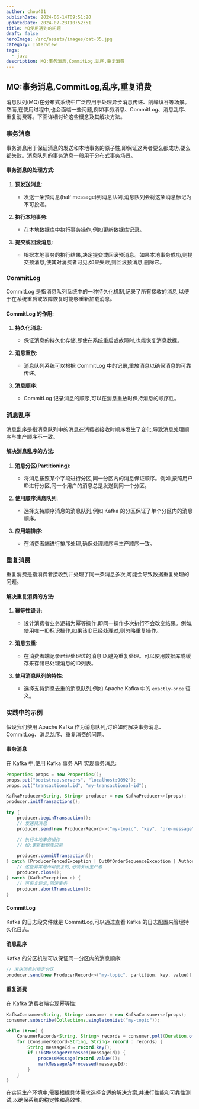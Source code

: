 ```yaml
---
author: chou401
publishDate: 2024-06-14T09:51:20
updatedDate: 2024-07-23T10:52:51
title: MQ使用遇到的问题
draft: false
heroImage: /src/assets/images/cat-35.jpg
category: Interview
tags:
  - java
description: MQ:事务消息,CommitLog,乱序,重复消费
---
```


## MQ:事务消息,CommitLog,乱序,重复消费

消息队列(MQ)在分布式系统中广泛应用于处理异步消息传递、削峰填谷等场景。然而,在使用过程中,也会面临一些问题,例如事务消息、CommitLog、消息乱序、重复消费等。下面详细讨论这些概念及其解决方法。

### 事务消息

事务消息用于保证消息的发送和本地事务的原子性,即保证这两者要么都成功,要么都失败。消息队列的事务消息一般用于分布式事务场景。

#### 事务消息的处理方式:

1. **预发送消息**:

   - 发送一条预消息(half message)到消息队列,消息队列会将这条消息标记为不可投递。

2. **执行本地事务**:

   - 在本地数据库中执行事务操作,例如更新数据库记录。

3. **提交或回滚消息**:
   - 根据本地事务的执行结果,决定提交或回滚预消息。如果本地事务成功,则提交预消息,使其对消费者可见;如果失败,则回滚预消息,删除它。

### CommitLog

CommitLog 是指消息队列系统中的一种持久化机制,记录了所有接收的消息,以便于在系统重启或故障恢复时能够重新加载消息。

#### CommitLog 的作用:

1. **持久化消息**:

   - 保证消息的持久化存储,即使在系统重启或故障时,也能恢复消息数据。

2. **消息重放**:

   - 消息队列系统可以根据 CommitLog 中的记录,重放消息以确保消息的可靠传递。

3. **消息顺序**:
   - CommitLog 记录消息的顺序,可以在消息重放时保持消息的顺序性。

### 消息乱序

消息乱序是指消息队列中的消息在消费者接收时顺序发生了变化,导致消息处理顺序与生产顺序不一致。

#### 解决消息乱序的方法:

1. **消息分区(Partitioning)**:

   - 将消息按照某个字段进行分区,同一分区内的消息保证顺序。例如,按照用户ID进行分区,同一个用户的消息总是发送到同一个分区。

2. **使用顺序消息队列**:

   - 选择支持顺序消息的消息队列,例如 Kafka 的分区保证了单个分区内的消息顺序。

3. **应用端排序**:
   - 在消费者端进行排序处理,确保处理顺序与生产顺序一致。

### 重复消费

重复消费是指消费者接收到并处理了同一条消息多次,可能会导致数据重复处理的问题。

#### 解决重复消费的方法:

1. **幂等性设计**:

   - 设计消费者业务逻辑为幂等操作,即同一操作多次执行不会改变结果。例如,使用唯一ID标识操作,如果该ID已经处理过,则忽略重复操作。

2. **消息去重**:

   - 在消费者端记录已经处理过的消息ID,避免重复处理。可以使用数据库或缓存来存储已处理消息的ID列表。

3. **使用消息队列的特性**:
   - 选择支持消息去重的消息队列,例如 Apache Kafka 中的 `exactly-once` 语义。

### 实践中的示例

假设我们使用 Apache Kafka 作为消息队列,讨论如何解决事务消息、CommitLog、消息乱序、重复消费的问题。

#### 事务消息

在 Kafka 中,使用 Kafka 事务 API 实现事务消息:

```java
Properties props = new Properties();
props.put("bootstrap.servers", "localhost:9092");
props.put("transactional.id", "my-transactional-id");

KafkaProducer<String, String> producer = new KafkaProducer<>(props);
producer.initTransactions();

try {
    producer.beginTransaction();
    // 发送预消息
    producer.send(new ProducerRecord<>("my-topic", "key", "pre-message"));

    // 执行本地事务操作
    // 如:更新数据库记录

    producer.commitTransaction();
} catch (ProducerFencedException | OutOfOrderSequenceException | AuthorizationException e) {
    // 这些异常是不可恢复的,必须关闭生产者
    producer.close();
} catch (KafkaException e) {
    // 可恢复异常,回滚事务
    producer.abortTransaction();
}
```

#### CommitLog

Kafka 的日志段文件就是 CommitLog,可以通过查看 Kafka 的日志配置来管理持久化日志。

#### 消息乱序

Kafka 的分区机制可以保证同一分区内的消息顺序:

```java
// 发送消息时指定分区
producer.send(new ProducerRecord<>("my-topic", partition, key, value));
```

#### 重复消费

在 Kafka 消费者端实现幂等性:

```java
KafkaConsumer<String, String> consumer = new KafkaConsumer<>(props);
consumer.subscribe(Collections.singletonList("my-topic"));

while (true) {
    ConsumerRecords<String, String> records = consumer.poll(Duration.ofMillis(100));
    for (ConsumerRecord<String, String> record : records) {
        String messageId = record.key();
        if (!isMessageProcessed(messageId)) {
            processMessage(record.value());
            markMessageAsProcessed(messageId);
        }
    }
}
```

在实际生产环境中,需要根据具体需求选择合适的解决方案,并进行性能和可靠性测试,以确保系统的稳定性和高效性。
